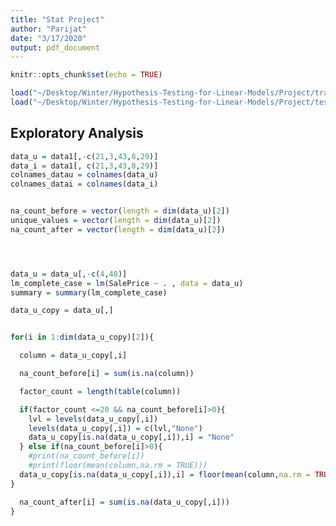 ```yaml
---
title: "Stat Project"
author: "Parijat"
date: "3/17/2020"
output: pdf_document
---
```


```r
knitr::opts_chunk$set(echo = TRUE)
```

```r
load("~/Desktop/Winter/Hypothesis-Testing-for-Linear-Models/Project/train.RData")
load("~/Desktop/Winter/Hypothesis-Testing-for-Linear-Models/Project/test.RData")
```


## Exploratory Analysis

```r

data_u = data1[,-c(21,3,43,8,29)]
data_i = data1[, c(21,3,43,8,29)]
colnames_datau = colnames(data_u)
colnames_datai = colnames(data_i)


na_count_before = vector(length = dim(data_u)[2])
unique_values = vector(length = dim(data_u)[2])
na_count_after = vector(length = dim(data_u)[2])




data_u = data_u[,-c(4,48)]
lm_complete_case = lm(SalePrice ~ . , data = data_u)
summary = summary(lm_complete_case)

data_u_copy = data_u[,]


for(i in 1:dim(data_u_copy)[2]){

  column = data_u_copy[,i]

  na_count_before[i] = sum(is.na(column))

  factor_count = length(table(column))

  if(factor_count <=20 && na_count_before[i]>0){
    lvl = levels(data_u_copy[,i])
    levels(data_u_copy[,i]) = c(lvl,"None")
    data_u_copy[is.na(data_u_copy[,i]),i] = "None"
  } else if(na_count_before[i]>0){
    #print(na_count_before[i])
    #print(floor(mean(column,na.rm = TRUE)))
  data_u_copy[is.na(data_u_copy[,i]),i] = floor(mean(column,na.rm = TRUE))
}

  na_count_after[i] = sum(is.na(data_u_copy[,i]))
}




```

